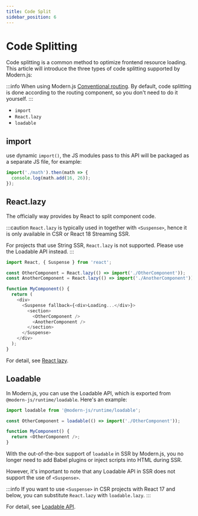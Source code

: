 ```yaml
---
title: Code Split
sidebar_position: 6
---
```

# Code Splitting

Code splitting is a common method to optimize frontend resource loading. This article will introduce the three types of code splitting supported by Modern.js:

:::info
When using Modern.js [Conventional routing](/guides/basic-features/routes#conventional-routing). By default, code splitting is done according to the routing component, so you don't need to do it yourself.
:::

- `import`
- `React.lazy`
- `loadable`

## import

use dynamic `import()`, the JS modules pass to this API will be packaged as a separate JS file, for example:

```ts
import('./math').then(math => {
  console.log(math.add(16, 26));
});
```

## React.lazy

The officially way provides by React to split component code.

:::caution
`React.lazy` is typically used in together with `<Suspense>`, hence it is only available in CSR or React 18 Streaming SSR.

For projects that use String SSR, `React.lazy` is not supported. Please use the Loadable API instead.
:::

```ts
import React, { Suspense } from 'react';

const OtherComponent = React.lazy(() => import('./OtherComponent'));
const AnotherComponent = React.lazy(() => import('./AnotherComponent'));

function MyComponent() {
  return (
    <div>
      <Suspense fallback={<div>Loading...</div>}>
        <section>
          <OtherComponent />
          <AnotherComponent />
        </section>
      </Suspense>
    </div>
  );
}
```

For detail, see [React lazy](https://reactjs.org/docs/code-splitting.html#reactlazy).

## Loadable

In Modern.js, you can use the Loadable API, which is exported from `@modern-js/runtime/loadable`. Here's an example:

```ts
import loadable from '@modern-js/runtime/loadable';

const OtherComponent = loadable(() => import('./OtherComponent'));

function MyComponent() {
  return <OtherComponent />;
}
```

With the out-of-the-box support of `loadable` in SSR by Modern.js, you no longer need to add Babel plugins or inject scripts into HTML during SSR.

However, it's important to note that any Loadable API in SSR does not support the use of `<Suspense>`.

:::info
If you want to use `<Suspense>` in CSR projects with React 17 and below, you can substitute `React.lazy` with `loadable.lazy`.
:::

For detail, see [Loadable API](/apis/app/runtime/utility/loadable).
